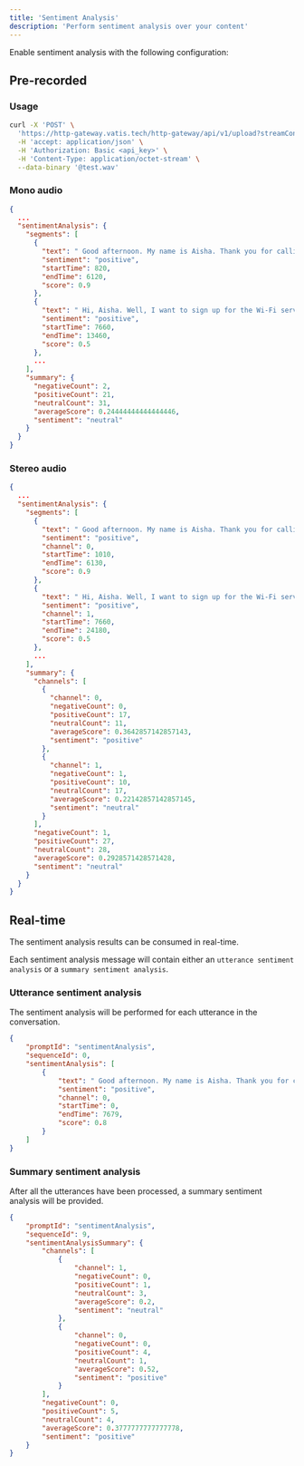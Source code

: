 ```yaml
---
title: 'Sentiment Analysis'
description: 'Perform sentiment analysis over your content'
---
```



Enable sentiment analysis with the following configuration:

<SentimentAnalysisParameters />

## Pre-recorded

### Usage

```bash
curl -X 'POST' \
  'https://http-gateway.vatis.tech/http-gateway/api/v1/upload?streamConfigurationTemplateId=668115d123bca7e3509723d4&sentimentAnalysis=true&persist=true' \
  -H 'accept: application/json' \
  -H 'Authorization: Basic <api_key>' \
  -H 'Content-Type: application/octet-stream' \
  --data-binary '@test.wav'
```

### Mono audio

```json
{
  ...
  "sentimentAnalysis": {
    "segments": [
      {
        "text": " Good afternoon. My name is Aisha. Thank you for calling *** today. How may I be of assistance?",
        "sentiment": "positive",
        "startTime": 820,
        "endTime": 6120,
        "score": 0.9
      },
      {
        "text": " Hi, Aisha. Well, I want to sign up for the Wi-Fi service.",
        "sentiment": "positive",
        "startTime": 7660,
        "endTime": 13460,
        "score": 0.5
      },
      ...
    ],
    "summary": {
      "negativeCount": 2,
      "positiveCount": 21,
      "neutralCount": 31,
      "averageScore": 0.24444444444444446,
      "sentiment": "neutral"
    }
  }
}
```

### Stereo audio
```json
{
  ...
  "sentimentAnalysis": {
    "segments": [
      {
        "text": " Good afternoon. My name is Aisha. Thank you for calling *** today. How may I be of assistance?",
        "sentiment": "positive",
        "channel": 0,
        "startTime": 1010,
        "endTime": 6130,
        "score": 0.9
      },
      {
        "text": " Hi, Aisha. Well, I want to sign up for the Wi-Fi service.",
        "sentiment": "positive",
        "channel": 1,
        "startTime": 7660,
        "endTime": 24180,
        "score": 0.5
      },
      ...
    ],
    "summary": {
      "channels": [
        {
          "channel": 0,
          "negativeCount": 0,
          "positiveCount": 17,
          "neutralCount": 11,
          "averageScore": 0.3642857142857143,
          "sentiment": "positive"
        },
        {
          "channel": 1,
          "negativeCount": 1,
          "positiveCount": 10,
          "neutralCount": 17,
          "averageScore": 0.22142857142857145,
          "sentiment": "neutral"
        }
      ],
      "negativeCount": 1,
      "positiveCount": 27,
      "neutralCount": 28,
      "averageScore": 0.2928571428571428,
      "sentiment": "neutral"
    }
  }
}
```

## Real-time

The sentiment analysis results can be consumed in real-time.

Each sentiment analysis message will contain either an `utterance sentiment analysis` or a `summary sentiment analysis`.

### Utterance sentiment analysis

The sentiment analysis will be performed for each utterance in the conversation.

```json
{
    "promptId": "sentimentAnalysis",
    "sequenceId": 0,
    "sentimentAnalysis": [
        {
            "text": " Good afternoon. My name is Aisha. Thank you for calling Verizon today. How may I be of assistance?",
            "sentiment": "positive",
            "channel": 0,
            "startTime": 0,
            "endTime": 7679,
            "score": 0.8
        }
    ]
}
```

### Summary sentiment analysis

After all the utterances have been processed, a summary sentiment analysis will be provided.

```json
{
    "promptId": "sentimentAnalysis",
    "sequenceId": 9,
    "sentimentAnalysisSummary": {
        "channels": [
            {
                "channel": 1,
                "negativeCount": 0,
                "positiveCount": 1,
                "neutralCount": 3,
                "averageScore": 0.2,
                "sentiment": "neutral"
            },
            {
                "channel": 0,
                "negativeCount": 0,
                "positiveCount": 4,
                "neutralCount": 1,
                "averageScore": 0.52,
                "sentiment": "positive"
            }
        ],
        "negativeCount": 0,
        "positiveCount": 5,
        "neutralCount": 4,
        "averageScore": 0.3777777777777778,
        "sentiment": "positive"
    }
}
```